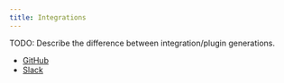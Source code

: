```yaml
---
title: Integrations
---
```


TODO: Describe the difference between integration/plugin generations.

- [GitHub](/integrations/github/)
- [Slack](/integrations/slack/)
